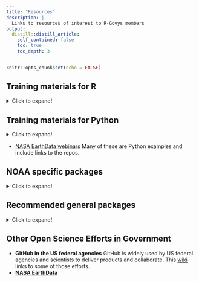 ```yaml
---
title: "Resources"
description: |
  Links to resources of interest to R-Govys members 
output:
  distill::distill_article:
    self_contained: false
    toc: true
    toc_depth: 3
---
```


```r
knitr::opts_chunk$set(echo = FALSE)
```

## Training materials for R
<details>
  <summary>Click to expand!</summary>
  
* [R Consortium YouTube Channel](https://www.youtube.com/channel/UC_R5smHVXRYGhZYDJsnXTwg) many lectures on R topics.
* [HappyGitwR](https://happygitwithr.com/)
* [GAMS in R](https://noamross.github.io/gams-in-r-course)
* [Data Visualizations, mostly in R](https://github.com/USGS-VIZLAB) USGS GitHub org that has many examples of data visualizations.
* [Lots of environmental data examples in R](http://eco-data-science.github.io/) Click on "PREVIOUS SESSIONS" to go to tutorials.
</details>

## Training materials for Python
<details>
  <summary>Click to expand!</summary>
  
* [Visualations and Dashboards in Python](https://towardsdatascience.com/visualization-and-interactive-dashboard-in-python-c2f2a88b2ba3 )
</details>
* [NASA EarthData webinars](https://earthdata.nasa.gov/learn/user-resources/webinars-and-tutorials) Many of these are Python examples and include links to the repos.

## NOAA specific packages
<details>
  <summary>Click to expand!</summary>
  
* [rnoaa](https://docs.ropensci.org/rnoaa/) An R interface to many NOAA data sources: climate data, ocean data, weather data, etc.
* [crawl](https://jmlondon.github.io/crwexampleakbs/analysis.html) An R package that provides analytical tools for estimating the movement paths of animals from telemetry data.
* [uswebr](https://github.com/jmlondon/uswebr) RMarkdown template based on the U.S. Web Design Standards. [Example of output](https://jmlondon.github.io/crwexampleakbs/analysis.html).
</details>

## Recommended general packages
<details>
  <summary>Click to expand!</summary>

<br/>

* [{tidyverse}](https://www.tidyverse.org/)
* [{ggplot2}](https://ggplot2.tidyverse.org/)
* [{styler}](https://styler.r-lib.org/) Style your code using the styler add-in for RStudio
* [{distill}](https://rstudio.github.io/distill/) Distill for R Markdown is a web publishing format optimized for scientific and technical communication. Distill articles include: math, citations, footnotes, multiple ways to output content (website, blog, article).
</details>



## Other Open Science Efforts in Government

* **GitHub in the US federal agencies** GitHub is widely used by US federal agencies and scientists to deliver products and collaborate. This [wiki](https://github.com/Openscapes/2021-noaa-nmfs/wiki/1-GitHub-in-gov) links to some of those efforts.
* [**NASA EarthData**](https://earthdata.nasa.gov/)


